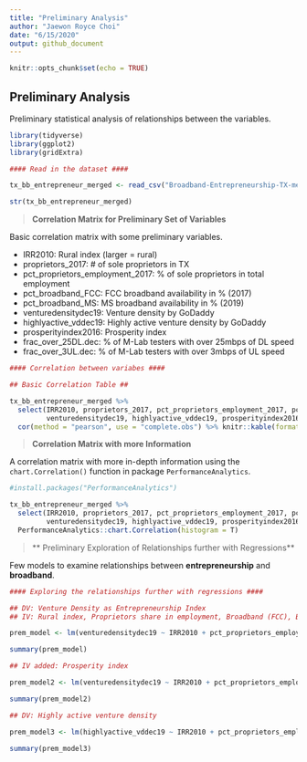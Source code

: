 ```yaml
---
title: "Preliminary Analysis"
author: "Jaewon Royce Choi"
date: "6/15/2020"
output: github_document
---
```


```r
knitr::opts_chunk$set(echo = TRUE)
```

## Preliminary Analysis

Preliminary statistical analysis of relationships between the variables.

```r
library(tidyverse)
library(ggplot2)
library(gridExtra)

#### Read in the dataset ####

tx_bb_entrepreneur_merged <- read_csv("Broadband-Entrepreneurship-TX-merged.csv")

str(tx_bb_entrepreneur_merged)
```

> **Correlation Matrix for Preliminary Set of Variables**

Basic correlation matrix with some preliminary variables.

* IRR2010: Rural index (larger = rural)
* proprietors_2017: # of sole proprietors in TX
* pct_proprietors_employment_2017: % of sole proprietors in total employment
* pct_broadband_FCC: FCC broadband availability in % (2017)
* pct_broadband_MS: MS broadband availability in % (2019)
* venturedensitydec19: Venture density by GoDaddy
* highlyactive_vddec19: Highly active venture density by GoDaddy
* prosperityindex2016: Prosperity index
* frac_over_25DL.dec: % of M-Lab testers with over 25mbps of DL speed
* frac_over_3UL.dec: % of M-Lab testers with over 3mbps of UL speed

```r
#### Correlation between variabes ####

## Basic Correlation Table ##

tx_bb_entrepreneur_merged %>% 
  select(IRR2010, proprietors_2017, pct_proprietors_employment_2017, pct_broadband_FCC, pct_broadband_MS,
         venturedensitydec19, highlyactive_vddec19, prosperityindex2016, frac_over_25DL.dec, frac_over_3UL.dec) %>% 
  cor(method = "pearson", use = "complete.obs") %>% knitr::kable(format = "markdown", digits = 3)

```

> **Correlation Matrix with more Information**

A correlation matrix with more in-depth information using the `chart.Correlation()` function in package `PerformanceAnalytics`.

```r
#install.packages("PerformanceAnalytics")

tx_bb_entrepreneur_merged %>% 
  select(IRR2010, proprietors_2017, pct_proprietors_employment_2017, pct_broadband_FCC, pct_broadband_MS,
         venturedensitydec19, highlyactive_vddec19, prosperityindex2016, frac_over_25DL.dec, frac_over_3UL.dec) %>%
  PerformanceAnalytics::chart.Correlation(histogram = T)

```

> ** Preliminary Exploration of Relationships further with Regressions**

Few models to examine relationships between **entrepreneurship** and **broadband**.

```r
#### Exploring the relationships further with regressions ####

## DV: Venture Density as Entrepreneurship Index
## IV: Rural index, Proprietors share in employment, Broadband (FCC), Broadband (MS), Broadband speed

prem_model <- lm(venturedensitydec19 ~ IRR2010 + pct_proprietors_employment_2017 + pct_broadband_FCC + pct_broadband_MS + frac_over_25DL.dec + frac_over_3UL.dec, data = tx_bb_entrepreneur_merged)

summary(prem_model)

```

```r

## IV added: Prosperity index

prem_model2 <- lm(venturedensitydec19 ~ IRR2010 + pct_proprietors_employment_2017 + pct_broadband_FCC + pct_broadband_MS + frac_over_25DL.dec + frac_over_3UL.dec + prosperityindex2016, data = tx_bb_entrepreneur_merged)

summary(prem_model2)

## DV: Highly active venture density

prem_model3 <- lm(highlyactive_vddec19 ~ IRR2010 + pct_proprietors_employment_2017 + pct_broadband_FCC + pct_broadband_MS + frac_over_25DL.dec + frac_over_3UL.dec + prosperityindex2016, data = tx_bb_entrepreneur_merged)

summary(prem_model3)

```
